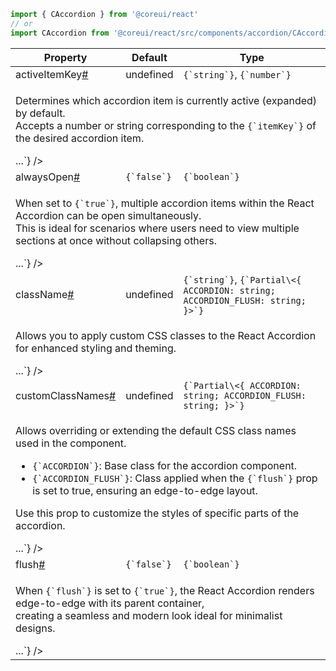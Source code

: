 
```jsx
import { CAccordion } from '@coreui/react'
// or
import CAccordion from '@coreui/react/src/components/accordion/CAccordion'
```

<div className="table-responsive table-api border rounded mb-3">
  <table className="table">
    <thead>
      <tr>
        <th>Property</th>
        <th>Default</th>
        <th>Type</th>
      </tr>
    </thead>
    <tbody>
      <tr id="caccordion-activeItemKey">
        <td className="text-primary fw-semibold">activeItemKey<a href="#caccordion-activeItemKey" aria-label="CAccordion activeItemKey permalink" className="anchor-link after">#</a></td>
        <td>undefined</td>
        <td><code>{`string`}</code>, <code>{`number`}</code></td>
      </tr>
      <tr>
        <td colSpan="3">
          <p>Determines which accordion item is currently active (expanded) by default.<br />
Accepts a number or string corresponding to the <code>{`itemKey`}</code> of the desired accordion item.</p>
        <JSXDocs code={`<CAccordion activeItemKey="1">...</CAccordion>`} />
        </td>
      </tr>
      <tr id="caccordion-alwaysOpen">
        <td className="text-primary fw-semibold">alwaysOpen<a href="#caccordion-alwaysOpen" aria-label="CAccordion alwaysOpen permalink" className="anchor-link after">#</a></td>
        <td><code>{`false`}</code></td>
        <td><code>{`boolean`}</code></td>
      </tr>
      <tr>
        <td colSpan="3">
          <p>When set to <code>{`true`}</code>, multiple accordion items within the React Accordion can be open simultaneously.<br />
This is ideal for scenarios where users need to view multiple sections at once without collapsing others.</p>
        <JSXDocs code={`<CAccordion alwaysOpen>...</CAccordion>`} />
        </td>
      </tr>
      <tr id="caccordion-className">
        <td className="text-primary fw-semibold">className<a href="#caccordion-className" aria-label="CAccordion className permalink" className="anchor-link after">#</a></td>
        <td>undefined</td>
        <td><code>{`string`}</code>, <code>{`Partial\<{ ACCORDION: string; ACCORDION_FLUSH: string; }>`}</code></td>
      </tr>
      <tr>
        <td colSpan="3">
          <p>Allows you to apply custom CSS classes to the React Accordion for enhanced styling and theming.</p>
        <JSXDocs code={`<CAccordion className="my-custom-accordion">...</CAccordion>`} />
        </td>
      </tr>
      <tr id="caccordion-customClassNames">
        <td className="text-primary fw-semibold">customClassNames<a href="#caccordion-customClassNames" aria-label="CAccordion customClassNames permalink" className="anchor-link after">#</a></td>
        <td>undefined</td>
        <td><code>{`Partial\<{ ACCORDION: string; ACCORDION_FLUSH: string; }>`}</code></td>
      </tr>
      <tr>
        <td colSpan="3">
          <p>Allows overriding or extending the default CSS class names used in the component.</p>
<ul>
<li><code>{`ACCORDION`}</code>: Base class for the accordion component.</li>
<li><code>{`ACCORDION_FLUSH`}</code>: Class applied when the <code>{`flush`}</code> prop is set to true, ensuring an edge-to-edge layout.</li>
</ul>
<p>Use this prop to customize the styles of specific parts of the accordion.</p>
        <JSXDocs code={`const customClasses = {
  ACCORDION: 'custom-accordion',
  ACCORDION_FLUSH: 'custom-accordion-flush'
}
<CAccordion customClassNames={customClasses}>...</CAccordion>`} />
        </td>
      </tr>
      <tr id="caccordion-flush">
        <td className="text-primary fw-semibold">flush<a href="#caccordion-flush" aria-label="CAccordion flush permalink" className="anchor-link after">#</a></td>
        <td><code>{`false`}</code></td>
        <td><code>{`boolean`}</code></td>
      </tr>
      <tr>
        <td colSpan="3">
          <p>When <code>{`flush`}</code> is set to <code>{`true`}</code>, the React Accordion renders edge-to-edge with its parent container,<br />
creating a seamless and modern look ideal for minimalist designs.</p>
        <JSXDocs code={`<CAccordion flush>...</CAccordion>`} />
        </td>
      </tr>
    </tbody>
  </table>
</div>
